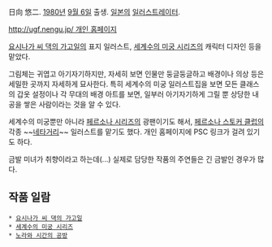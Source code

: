 日向 悠二. [[1980년]] [[9월 6일]] 출생. [[일본]]의 [[일러스트레이터]].

[[http://ugf.nengu.jp/ 개인 홈페이지]]

[[요시나가 씨 댁의 가고일]]의 표지 일러스트, [[세계수의 미궁 시리즈]]의 캐릭터 디자인 등을 맡았다. 

그림체는 귀엽고 아기자기하지만, 자세히 보면 인물만 둥글둥글하고 배경이나 의상 등은 세밀한 곳까지 자세하게 묘사한다. 특히 세계수의 미궁 일러스트집을 보면 모든 클래스의 갑옷 설정이나 각 무대의 배경 아트를 보면, 일부러 아기자기하게 그릴 뿐 상당한 내공을 쌓은 사람이라는 것을 알 수 있다.

세계수의 미궁뿐만 아니라 [[페르소나 시리즈]]의 광팬이기도 해서, [[페르소나 스토커 클럽]]의 각종 ~~[[네타]]거리~~ 일러스트를 맡기도 했다. 개인 홈페이지에 PSC 링크가 걸려 있기도 하다.

금발 미녀가 취향이라고 하는데(...) 실제로 담당한 작품의 주연들은 긴 금발인 경우가 많다.

== 작품 일람 ==
 * [[요시나가 씨 댁의 가고일]]
 * [[세계수의 미궁 시리즈]]
 * [[노라와 시간의 공방]]

